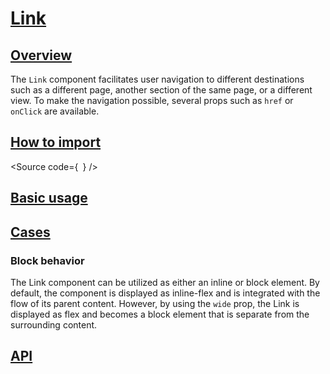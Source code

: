 

<Meta of={Stories} />

# [Link](#link)

## [Overview](#overview)

The `Link` component facilitates user navigation to different destinations such as a different page, another section of the same page, or a different view.
To make the navigation possible, several props such as `href` or `onClick` are available.

## [How to import](#how-to-import)

<Source
  code={`
`}
/>

## [Basic usage](#basic-usage)

<Canvas of={Stories.Base} />

## [Cases](#cases)

### Block behavior

The Link component can be utilized as either an inline or block element.
By default, the component is displayed as inline-flex and is integrated with the flow of its parent content.
However, by using the `wide` prop, the Link is displayed as flex and becomes a block element that is separate from the surrounding content.

<Canvas of={CaseStories.Base} />

## [API](#api)

<ArgTypes of={Stories} />
